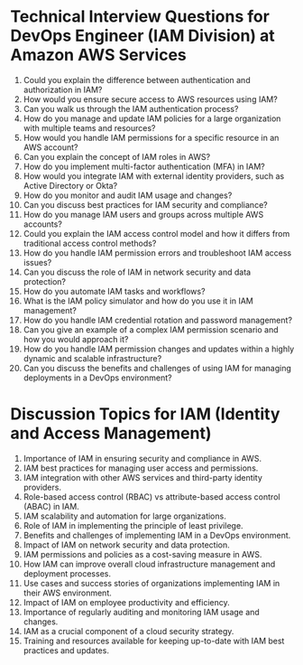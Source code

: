

# Technical Interview Questions for DevOps Engineer (IAM Division) at Amazon AWS Services

1. Could you explain the difference between authentication and authorization in IAM?
2. How would you ensure secure access to AWS resources using IAM?
3. Can you walk us through the IAM authentication process?
4. How do you manage and update IAM policies for a large organization with multiple teams and resources?
5. How would you handle IAM permissions for a specific resource in an AWS account?
6. Can you explain the concept of IAM roles in AWS?
7. How do you implement multi-factor authentication (MFA) in IAM?
8. How would you integrate IAM with external identity providers, such as Active Directory or Okta?
9. How do you monitor and audit IAM usage and changes?
10. Can you discuss best practices for IAM security and compliance?
11. How do you manage IAM users and groups across multiple AWS accounts?
12. Could you explain the IAM access control model and how it differs from traditional access control methods?
13. How do you handle IAM permission errors and troubleshoot IAM access issues?
14. Can you discuss the role of IAM in network security and data protection?
15. How do you automate IAM tasks and workflows?
16. What is the IAM policy simulator and how do you use it in IAM management?
17. How do you handle IAM credential rotation and password management?
18. Can you give an example of a complex IAM permission scenario and how you would approach it?
19. How do you handle IAM permission changes and updates within a highly dynamic and scalable infrastructure?
20. Can you discuss the benefits and challenges of using IAM for managing deployments in a DevOps environment?

# Discussion Topics for IAM (Identity and Access Management)

1. Importance of IAM in ensuring security and compliance in AWS.
2. IAM best practices for managing user access and permissions.
3. IAM integration with other AWS services and third-party identity providers.
4. Role-based access control (RBAC) vs attribute-based access control (ABAC) in IAM.
5. IAM scalability and automation for large organizations.
6. Role of IAM in implementing the principle of least privilege.
7. Benefits and challenges of implementing IAM in a DevOps environment.
8. Impact of IAM on network security and data protection.
9. IAM permissions and policies as a cost-saving measure in AWS.
10. How IAM can improve overall cloud infrastructure management and deployment processes.
11. Use cases and success stories of organizations implementing IAM in their AWS environment.
12. Impact of IAM on employee productivity and efficiency.
13. Importance of regularly auditing and monitoring IAM usage and changes.
14. IAM as a crucial component of a cloud security strategy.
15. Training and resources available for keeping up-to-date with IAM best practices and updates.
